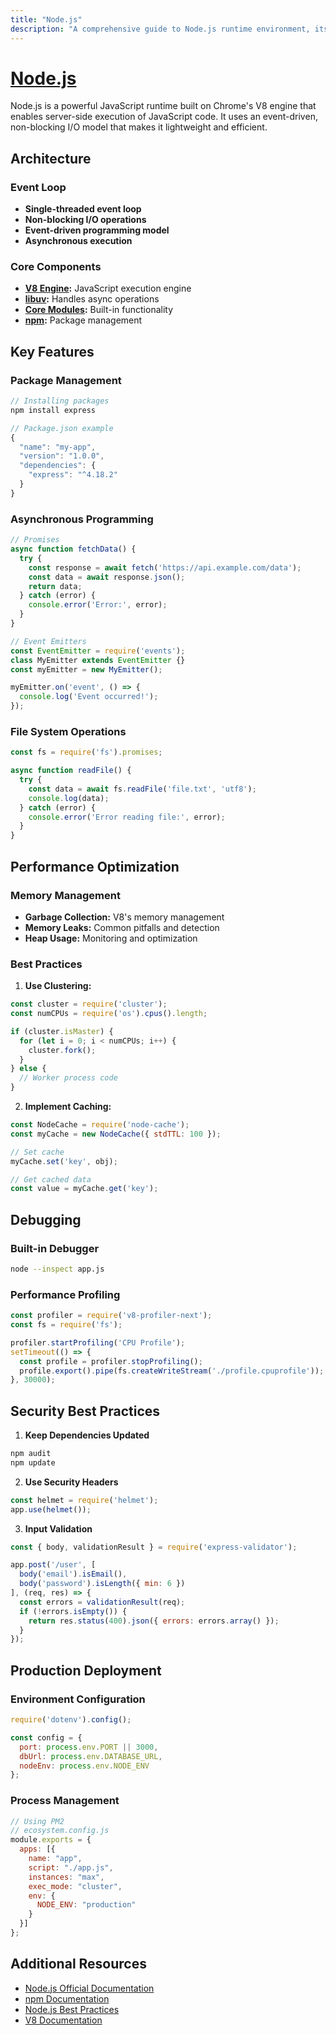 ```yaml
---
title: "Node.js"
description: "A comprehensive guide to Node.js runtime environment, its architecture, and best practices."
---
```


# [Node.js](https://nodejs.org)

Node.js is a powerful JavaScript runtime built on Chrome's V8 engine that enables server-side execution of JavaScript code. It uses an event-driven, non-blocking I/O model that makes it lightweight and efficient.

## Architecture

### Event Loop
- **Single-threaded event loop**
- **Non-blocking I/O operations**
- **Event-driven programming model**
- **Asynchronous execution**

### Core Components
- **[V8 Engine](https://v8.dev):** JavaScript execution engine
- **[libuv](https://libuv.org):** Handles async operations
- **[Core Modules](https://nodejs.org/api/modules.html):** Built-in functionality
- **[npm](https://www.npmjs.com):** Package management

## Key Features

### Package Management
```javascript
// Installing packages
npm install express

// Package.json example
{
  "name": "my-app",
  "version": "1.0.0",
  "dependencies": {
    "express": "^4.18.2"
  }
}
```

### Asynchronous Programming
```javascript
// Promises
async function fetchData() {
  try {
    const response = await fetch('https://api.example.com/data');
    const data = await response.json();
    return data;
  } catch (error) {
    console.error('Error:', error);
  }
}

// Event Emitters
const EventEmitter = require('events');
class MyEmitter extends EventEmitter {}
const myEmitter = new MyEmitter();

myEmitter.on('event', () => {
  console.log('Event occurred!');
});
```

### File System Operations
```javascript
const fs = require('fs').promises;

async function readFile() {
  try {
    const data = await fs.readFile('file.txt', 'utf8');
    console.log(data);
  } catch (error) {
    console.error('Error reading file:', error);
  }
}
```

## Performance Optimization

### Memory Management
- **Garbage Collection:** V8's memory management
- **Memory Leaks:** Common pitfalls and detection
- **Heap Usage:** Monitoring and optimization

### Best Practices
1. **Use Clustering:**
```javascript
const cluster = require('cluster');
const numCPUs = require('os').cpus().length;

if (cluster.isMaster) {
  for (let i = 0; i < numCPUs; i++) {
    cluster.fork();
  }
} else {
  // Worker process code
}
```

2. **Implement Caching:**
```javascript
const NodeCache = require('node-cache');
const myCache = new NodeCache({ stdTTL: 100 });

// Set cache
myCache.set('key', obj);

// Get cached data
const value = myCache.get('key');
```

## Debugging

### Built-in Debugger
```bash
node --inspect app.js
```

### Performance Profiling
```javascript
const profiler = require('v8-profiler-next');
const fs = require('fs');

profiler.startProfiling('CPU Profile');
setTimeout(() => {
  const profile = profiler.stopProfiling();
  profile.export().pipe(fs.createWriteStream('./profile.cpuprofile'));
}, 30000);
```

## Security Best Practices

1. **Keep Dependencies Updated**
```bash
npm audit
npm update
```

2. **Use Security Headers**
```javascript
const helmet = require('helmet');
app.use(helmet());
```

3. **Input Validation**
```javascript
const { body, validationResult } = require('express-validator');

app.post('/user', [
  body('email').isEmail(),
  body('password').isLength({ min: 6 })
], (req, res) => {
  const errors = validationResult(req);
  if (!errors.isEmpty()) {
    return res.status(400).json({ errors: errors.array() });
  }
});
```

## Production Deployment

### Environment Configuration
```javascript
require('dotenv').config();

const config = {
  port: process.env.PORT || 3000,
  dbUrl: process.env.DATABASE_URL,
  nodeEnv: process.env.NODE_ENV
};
```

### Process Management
```javascript
// Using PM2
// ecosystem.config.js
module.exports = {
  apps: [{
    name: "app",
    script: "./app.js",
    instances: "max",
    exec_mode: "cluster",
    env: {
      NODE_ENV: "production"
    }
  }]
};
```

## Additional Resources

- [Node.js Official Documentation](https://nodejs.org/docs/)
- [npm Documentation](https://docs.npmjs.com/)
- [Node.js Best Practices](https://github.com/goldbergyoni/nodebestpractices)
- [V8 Documentation](https://v8.dev/docs)